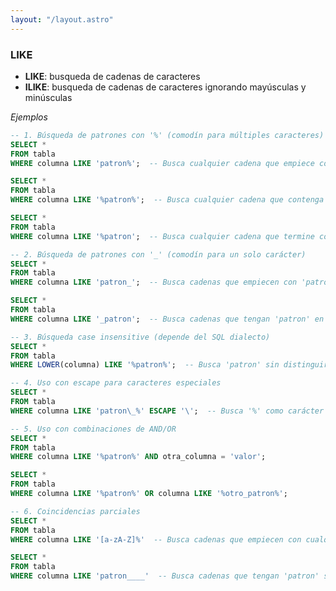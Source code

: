 ```yaml
---
layout: "/layout.astro"
---
```


### **LIKE**

- **LIKE**: busqueda de cadenas de caracteres
- **ILIKE**: busqueda de cadenas de caracteres ignorando mayúsculas y minúsculas


_Ejemplos_


```sql
-- 1. Búsqueda de patrones con '%' (comodín para múltiples caracteres)
SELECT *
FROM tabla
WHERE columna LIKE 'patron%';  -- Busca cualquier cadena que empiece con 'patron'

SELECT *
FROM tabla
WHERE columna LIKE '%patron%';  -- Busca cualquier cadena que contenga 'patron'

SELECT *
FROM tabla
WHERE columna LIKE '%patron';  -- Busca cualquier cadena que termine con 'patron'

-- 2. Búsqueda de patrones con '_' (comodín para un solo carácter)
SELECT *
FROM tabla
WHERE columna LIKE 'patron_';  -- Busca cadenas que empiecen con 'patron' y tengan un carácter más

SELECT *
FROM tabla
WHERE columna LIKE '_patron';  -- Busca cadenas que tengan 'patron' en el segundo carácter

-- 3. Búsqueda case insensitive (depende del SQL dialecto)
SELECT *
FROM tabla
WHERE LOWER(columna) LIKE '%patron%';  -- Busca 'patron' sin distinguir mayúsculas y minúsculas

-- 4. Uso con escape para caracteres especiales
SELECT *
FROM tabla
WHERE columna LIKE 'patron\_%' ESCAPE '\';  -- Busca '%' como carácter literal

-- 5. Uso con combinaciones de AND/OR
SELECT *
FROM tabla
WHERE columna LIKE '%patron%' AND otra_columna = 'valor';

SELECT *
FROM tabla
WHERE columna LIKE '%patron%' OR columna LIKE '%otro_patron%';

-- 6. Coincidencias parciales
SELECT *
FROM tabla
WHERE columna LIKE '[a-zA-Z]%'  -- Busca cadenas que empiecen con cualquier letra (en algunos SQL dialectos)

SELECT *
FROM tabla
WHERE columna LIKE 'patron____'  -- Busca cadenas que tengan 'patron' seguido de 4 caracteres más
```
